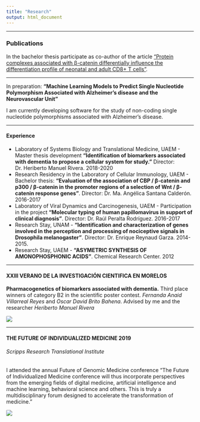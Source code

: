 ```yaml
---
title: "Research"
output: html_document
---
```

***
### Publications

In the bachelor thesis participate as co-author of the article ["Protein complexes associated with β-catenin differentially influence the differentiation profile of neonatal and adult CD8+ T cells"](https://onlinelibrary.wiley.com/doi/abs/10.1002/jcp.28502). 

 
***

In preparation: **"Machine Learning Models to Predict Single Nucleotide Polymorphism Associated with Alzheimer’s disease and the Neurovascular Unit"**

I am currently developing software for the study of non-coding single nucleotide polymorphisms associated with Alzheimer's disease. 

***
#### Experience
- Laboratory of Systems Biology and Translational Medicine, UAEM - Master thesis development **"Identification of biomarkers associated with dementia to propose a cellular system for study."** Director: Dr. Heriberto Manuel Rivera. 2018-2020
- Research Residency in the Laboratory of Cellular Immunology, UAEM - Bachelor thesis: **"Evaluation of the association of CBP / β-catenin and p300 / β-catenin in the promoter regions of a selection of Wnt / β-catenin response genes"**. Director: Dr. Ma. Angélica Santana Calderón. 2016-2017
- Laboratory of Viral Dynamics and Carcinogenesis, UAEM - Participation in the project **"Molecular typing of human papillomavirus in support of clinical diagnosis”**. Director: Dr. Raúl Peralta Rodríguez. 2016-2017
- Research Stay, UNAM - **"Identification and characterization of genes involved in the perception and processing of nociceptive signals in Drosophila melanogaster"**. Director: Dr. Enrique Reynaud Garza. 2014-2015.
- Research Stay, UAEM - **"ASYMETRIC SYNTHESIS OF AMONOPHOSPHONIC ACIDS"**. Chemical Research Center. 2012

***

#### XXIII VERANO DE LA INVESTIGACIÓN CIENTIFICA EN MORELOS

**Pharmacogenetics of biomarkers associated with dementia.**
Third place winners of category B2 in the scientific poster contest. *Fernanda Anaid Villarreal Reyes* and *Oscar David Brito Bahena*. Advised by me and the researcher *Heriberto Manuel Rivera*

<img src="images/verano.jpg" align="bottom" style="border-radius: 10%"/>

***

#### THE FUTURE OF INDIVIDUALIZED MEDICINE 2019

###### Scripps Research Translational Institute

I attended the annual Future of Genomic Medicine conference
"The Future of Individualized Medicine conference will thus incorporate perspectives from the emerging fields of digital medicine, artificial intelligence and machine learning, behavioral science and others. This is truly a multidisciplinary forum designed to accelerate the transformation of medicine."

<img src="images/11592.jpg" align="bottom" style="border-radius: 10%"/>


